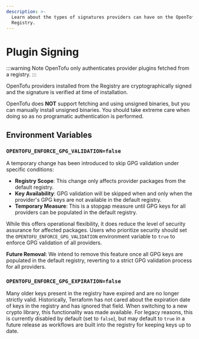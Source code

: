 ```yaml
---
description: >-
  Learn about the types of signatures providers can have on the OpenTofu
  Registry.
---
```


# Plugin Signing

<!-- THIS PAGED IS LINKED TO IN THE CLI -->

:::warning Note
OpenTofu only authenticates provider plugins fetched from a registry.
:::

OpenTofu providers installed from the Registry are cryptographically signed and the signature
is verified at time of installation.

OpenTofu does **NOT** support fetching and using unsigned binaries, but you can manually install
unsigned binaries. You should take extreme care when doing so as no programatic authentication is performed.

## Environment Variables

### `OPENTOFU_ENFORCE_GPG_VALIDATION=false`

A temporary change has been introduced to skip GPG validation under specific conditions:
  - **Registry Scope**: This change only affects provider packages from the default registry.
  - **Key Availability**: GPG validation will be skipped when and only when the provider's GPG keys are not available in the default registry.
  - **Temporary Measure**: This is a stopgap measure until GPG keys for all providers can be populated in the default registry.

  While this offers operational flexibility, it does reduce the level of security assurance for affected packages. Users who prioritize security should set the `OPENTOFU_ENFORCE_GPG_VALIDATION` environment variable to `true` to enforce GPG validation of all providers.

  **Future Removal**: We intend to remove this feature once all GPG keys are populated in the default registry, reverting to a strict GPG validation process for all providers.

### `OPENTOFU_ENFORCE_GPG_EXPIRATION=false`

Many older keys present in the registry have expired and are no longer strictly valid. Historically, Terraform has not cared about the expiration date of keys in the registry and has ignored that field. When switching to a new crypto library, this functionality was
made available. For legacy reasons, this is currently disabled by default (set to `false`), but may default to `true` in a future release as workflows are built into the registry for keeping keys up to date.
